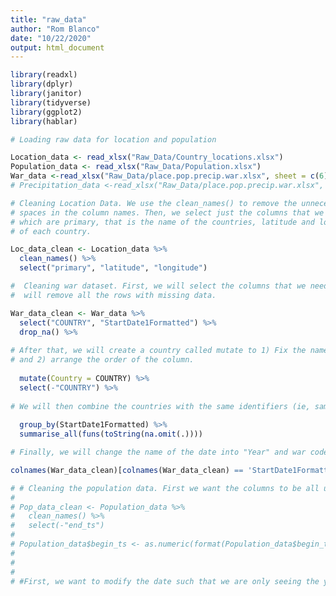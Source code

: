 ```yaml
---
title: "raw_data"
author: "Rom Blanco"
date: "10/22/2020"
output: html_document
---
```


```r
library(readxl)
library(dplyr)
library(janitor)
library(tidyverse)
library(ggplot2)
library(hablar)

```

```r
# Loading raw data for location and population

Location_data <- read_xlsx("Raw_Data/Country_locations.xlsx")
Population_data <- read_xlsx("Raw_Data/Population.xlsx")
War_data <-read_xlsx("Raw_Data/place.pop.precip.war.xlsx", sheet = c(6))
# Precipitation_data <-read_xlsx("Raw_Data/place.pop.precip.war.xlsx", sheet = c(5))
```

```r
# Cleaning Location Data. We use the clean_names() to remove the unnecessary
# spaces in the column names. Then, we select just the columns that we want
# which are primary, that is the name of the countries, latitude and longitude
# of each country.

Loc_data_clean <- Location_data %>%
  clean_names() %>%
  select("primary", "latitude", "longitude") 
```

```r
#  Cleaning war dataset. First, we will select the columns that we need. Then we
#  will remove all the rows with missing data.

War_data_clean <- War_data %>%
  select("COUNTRY", "StartDate1Formatted") %>% 
  drop_na() %>%
  
# After that, we will create a country called mutate to 1) Fix the name which
# and 2) arrange the order of the column.
  
  mutate(Country = COUNTRY) %>%
  select(-"COUNTRY") %>%
  
# We will then combine the countries with the same identifiers (ie, same date)
  
  group_by(StartDate1Formatted) %>%
  summarise_all(funs(toString(na.omit(.))))

# Finally, we will change the name of the date into "Year" and war code into "War_code

colnames(War_data_clean)[colnames(War_data_clean) == 'StartDate1Formatted'] <- 'Year'

```


```r
# # Cleaning the population data. First we want the columns to be all uniformed with no spaces. We will use clean_names(). We will also take out the uneccessary columns using select()
# 
# Pop_data_clean <- Population_data %>%
#   clean_names() %>%
#   select(-"end_ts") 
# 
# Population_data$begin_ts <- as.numeric(format(Population_data$begin_ts,'%Y'))
#  
# 
# 
# #First, we want to modify the date such that we are only seeing the year. Then, we will remove all the columns that we don't want using the select().



 

 

```

